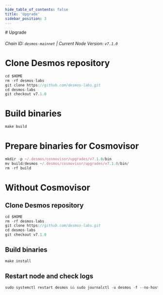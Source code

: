 ```yaml
---
hide_table_of_contents: false
title: 'Upgrade'
sidebar_position: 3
---
```


<div class="h1-with-icon icon-desmos">
  # Upgrade
</div>

###### Chain ID: `desmos-mainnet` | Current Node Version: `v7.1.0`

# Clone Desmos repository

```js
cd $HOME
rm -rf desmos-labs
git clone https://github.com/desmos-labs.git
cd desmos-labs
git checkout v7.1.0
```

# Build binaries

```js
make build
```

# Prepare binaries for Cosmovisor

```js
mkdir -p ~/.desmos/cosmovisor/upgrades/v7.1.0/bin
mv build/desmos ~/.desmos/cosmovisor/upgrades/v7.1.0/bin/
rm -rf build
```

# Without Cosmovisor

## Clone Desmos repository

```js
cd $HOME
rm -rf desmos-labs
git clone https://github.com/desmos-labs.git
cd desmos-labs
git checkout v7.1.0
```

## Build binaries

```js
make install
```

## Restart node and check logs

```js
sudo systemctl restart desmos && sudo journalctl -u desmos -f --no-hostname -o cat
```
